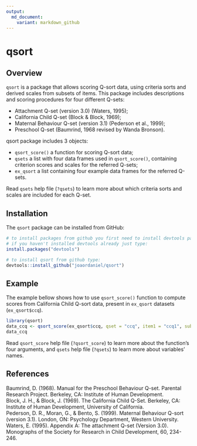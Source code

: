 ```yaml
---
output:
  md_document:
    variant: markdown_github
---
```


<!-- README.md is generated from README.Rmd. Please edit that file -->

# qsort

## Overview

`qsort` is a package that allows scoring Q-sort data,
using criteria sorts and derived scales from subsets of items.
This package includes descriptions and scoring procedures
for four different Q-sets:

* Attachment Q-set (version 3.0) (Waters, 1995);
* California Child Q-set (Block & Block, 1969);      
* Maternal Behaviour Q-set (version 3.1) (Pederson et al., 1999);
* Preschool Q-set (Baumrind, 1968 revised by Wanda Bronson).  

qsort package includes 3 objects:

* `qsort_score()` a function for scoring Q-sort data;
* `qsets` a list with four data frames used in `qsort_score()`,
containing criterion scores and scales for the referred Q-sets;
* `ex_qsort` a list containing four example data frames for the referred Q-sets.     

Read `qsets` help file (`?qsets`) to learn more about
which criteria sorts and scales are included for each Q-set.

## Installation

The `qsort` package can be installed from GitHub:  

```r
# to install packages from github you first need to install devtools package from CRAN.
# if you haven't installed devtools already just type:
install.packages("devtools")

# to install qsort from github type:
devtools::install_github("joaordaniel/qsort")
```

## Example

The example bellow shows how to use `qsort_score()` function
to compute scores from California Child Q-sort data,
present in `ex_qsort` datasets (`ex_qsort$ccq`).  

```r
library(qsort)
data_ccq <- qsort_score(ex_qsort$ccq, qset = "ccq", item1 = "ccq1", subj_id = "participant", group_id = "classroom")
data_ccq
```

Read `qsort_score` help file (`?qsort_score`)
to learn more about the function's four arguments,
and `qsets` help file (`?qsets`) to learn more about variables' names.  

## References
Baumrind, D. (1968). Manual for the Preschool Behaviour Q-set.
Parental Research Project. Berkeley, CA: Institute of Human Development.      
Block, J. H., & Block, J. (1969). The California Child Q-Set. Berkeley, CA:
Institute of Human Development, University of California.      
Pederson, D. R., Moran, G., & Bento, S. (1999). Maternal Behaviour
Q-sort (version 3.1). London, ON: Psychology Department, Western University.    
Waters, E. (1995). Appendix A: The attachment Q-set (Version 3.0). Monographs of the Society for Research in Child Development, 60, 234-246.     
